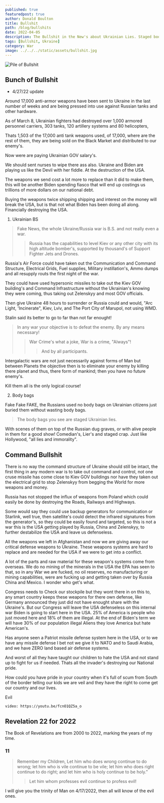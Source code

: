 ```yaml
---
published: true
featuredpost: true
author: Donald Boulton
title: Bullshit
path: /blog/bullshits
date: 2022-04-05
description: The Bullshit in the New's about Ukrainian Lies. Staged body bag scenes and executions, Destruction of there own city's
tags: [Bullshit, Ukraine]
category: War
image: ../../../static/assets/bullshit.jpg
---
```


![Pile of Bullshit](../../../static/assets/bullshit.jpg)

## Bunch of Bullshit

* 4/27/22 update

Around 17,000 anti-armor weapons have been sent to Ukraine in the last number of weeks and are being pressed into use against Russian tanks and other hardware. 

As of March 8, Ukrainian fighters had destroyed over 1,000 armored personnel carriers, 303 tanks, 120 artillery systems and 80 helicopters,

Thats 1,503 of the 17,000 anti tank weapons used, of 17,000, where are the rest of them, they are being sold on the Black Market and distributed to our enemy's.

Now were are paying Ukrainian GOV salary's.

We should sent nurses to wipe there ass also. Ukraine and Biden are playing us like the Devil with her fiddle. At the destruction of the USA.

The weapons we send cost a lot more to replace than it did to make them, this will be another Biden spending fiasco that will end up costings us trillions of more dollars on our national debt. 

Buying the weapons twice shipping shipping and interest on the money will break the USA, but is that not what Biden has been doing all along. Financially destroying the USA.

1. Ukrainian BS

> Fake News, the whole Ukraine/Russia war is B.S. and not really even a war.
>
> > Russia has the capabilities to level Kiev or any other city with its high altitude bomber's, supported by thousand's of Support Fighter Jets and Drones.

Russia's Air Force could have taken out the Communication and Command Structure, Electrical Grids, Fuel supplies, Military instillation's, Ammo dumps and all resupply routs the first night of the war.

They could have used hypersonic missiles to take out the Kiev GOV building's and Command Infrastructure without the Ukrainian's knowing they were coming, thus taking out Zelenskyy and most GOV officials.

Then give Ukraine 48 hours to surrender or Russia could and would, "Arc Light, 'Incinerate", Kiev, Lviv, and The Port City of Marupol, not using WMD.

Stalin said its better to go to far than not far enought!

> In any war your objective is to defeat the enemy. By any means necessary! 
>
> > War Crime's what a joke, War is a crime, "Always"!
> > > And by all participants.

Intergalactic wars are not just necessarily against forms of Man but between Planets the objective then is to eliminate your enemy by killing there planet and thus, there form of mankind; then you have no future enemy's.

Kill them all is the only logical course!

2. Body bags

Fake Fake FAKE, the Russians used no body bags on Ukrainian citizens just buried them without wasting body bags.

> The body bags you see are staged Ukrainian lies.

With scenes of them on top of the Russian dug graves, or with alive people in them for a good show! Comedian's, Lier's and staged crap. Just like Hollywood, "all lies and immorality".

## Command Bullshit

There is no way the command structure of Ukraine should still be intact, the first thing in any modern war is to take out command and control, not one cruse missile has come close to Kiev GOV buildings nor have they taken out the electrical grid to stop Zelenskyy from begging the World for more weapons and money.

Russia has not stopped the influx of weapons from Poland which could easily be done by destroying the Roads, Railways and Highways.

Some would say they could use backup generators for communication or Starlink, well true, then satellite's could detect the infrared signatures from the generator's, so they could be easily found and targeted, so this is not a war this is the USA getting played by Russia, China and Zelenskyy, to further destabilize the USA and leave us defenseless.

All the weapons we left in Afghanistan and now we are giving away our critical defense weapons to Ukraine. These weapons systems are hard to replace and are needed for the USA if we were to get into a conflict.

A lot of the parts and raw material for these weapon's systems come from overseas. We do no mining of the minerals in the USA the EPA has seen to that, so in any War we are fucked, no oil reserves, no manufacturing or mining capabilities, were are fucking up and getting taken over by Russia China and Mexico. I wonder who get's what.

Congress needs to Check our stockpile but they wont there in on this to, any smart country keeps these weapons for there own defense, like Germany announced they just did not have enought share with the Ukraine's. But our Congress will leave the USA defenseless on this internal war Biden is going to start here in the USA. 25% of America is people who just moved here and 18% of them are illegal. At the end of Biden's term we will have 30% of our population illegal Aliens they love America but hate American's.

Has anyone seen a Patriot missile defense system here in the USA, or to we have any missile defense I bet not we give it to NATO and to Saudi Arabia, and we have ZERO land based air defense systems.

And worst of all they have taught our children to hate the USA and not stand up to fight for us if needed. Thats all the invader's destroying our National pride.

How could you have pride in your country when it's full of scum from South of the border telling our kids we are veil and they have the right to come get our country and our lives.

Evil

`video: https://youtu.be/fcnO1QZ5a_o`

## Revelation 22 for 2022

The Book of Revelations are from 2000 to 2022, marking the years of my time.

### 11

> Remember my Children, Let him who does wrong continue to do wrong; let him who is vile continue to be vile; let him who does right continue to do right; and let him who is holy continue to be holy."
>
> > Let him whom professes evil continue to profess evil!

I will give you the trinity of Man on 4/17/2022, then all will know of the evil ones.

<WavyHr className="mt-1 mb-1 text-fuchsia-600" />
